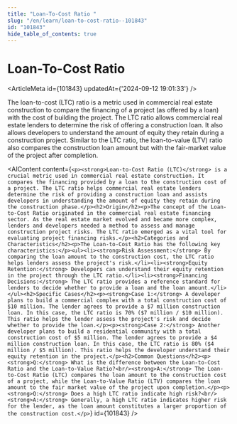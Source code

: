 ```yaml
---
title: "Loan-To-Cost Ratio "
slug: "/en/learn/loan-to-cost-ratio--101843"
id: "101843"
hide_table_of_contents: true
---
```



# Loan-To-Cost Ratio 

<ArticleMeta id={101843} updatedAt={'2024-09-12 19:01:33'} />
<div className='border-solid border-b border-t-0 my-4 border-[var(--ifm-color-gray-300)]' />

The loan-to-cost (LTC) ratio is a metric used in commercial real estate construction to compare the financing of a project (as offered by a loan) with the cost of building the project. The LTC ratio allows commercial real estate lenders to determine the risk of offering a construction loan. It also allows developers to understand the amount of equity they retain during a construction project. Similar to the LTC ratio, the loan-to-value (LTV) ratio also compares the construction loan amount but with the fair-market value of the project after completion.

<AIContent content={`<p><strong>Loan-to-Cost Ratio (LTC)</strong> is a crucial metric used in commercial real estate construction. It compares the financing provided by a loan to the construction cost of a project. The LTC ratio helps commercial real estate lenders determine the risk of providing a construction loan and assists developers in understanding the amount of equity they retain during the construction phase.</p><h2>Origin</h2><p>The concept of the Loan-to-Cost Ratio originated in the commercial real estate financing sector. As the real estate market evolved and became more complex, lenders and developers needed a method to assess and manage construction project risks. The LTC ratio emerged as a vital tool for evaluating project financing risks.</p><h2>Categories and Characteristics</h2><p>The Loan-to-Cost Ratio has the following key characteristics:</p><ul><li><strong>Risk Assessment:</strong> By comparing the loan amount to the construction cost, the LTC ratio helps lenders assess the project's risk.</li><li><strong>Equity Retention:</strong> Developers can understand their equity retention in the project through the LTC ratio.</li><li><strong>Financing Decisions:</strong> The LTC ratio provides a reference standard for lenders to decide whether to provide a loan and the loan amount.</li></ul><h2>Specific Cases</h2><p><strong>Case 1:</strong> A developer plans to build a commercial complex with a total construction cost of $10 million. The lender agrees to provide a $7 million construction loan. In this case, the LTC ratio is 70% ($7 million / $10 million). This ratio helps the lender assess the project's risk and decide whether to provide the loan.</p><p><strong>Case 2:</strong> Another developer plans to build a residential community with a total construction cost of $5 million. The lender agrees to provide a $4 million construction loan. In this case, the LTC ratio is 80% ($4 million / $5 million). This ratio helps the developer understand their equity retention in the project.</p><h2>Common Questions</h2><p><strong>Q:</strong> What is the difference between the Loan-to-Cost Ratio and the Loan-to-Value Ratio?<br/><strong>A:</strong> The Loan-to-Cost Ratio (LTC) compares the loan amount to the construction cost of a project, while the Loan-to-Value Ratio (LTV) compares the loan amount to the fair market value of the project upon completion.</p><p><strong>Q:</strong> Does a high LTC ratio indicate high risk?<br/><strong>A:</strong> Generally, a high LTC ratio indicates higher risk for the lender, as the loan amount constitutes a larger proportion of the construction cost.</p>`} id={101843} />
